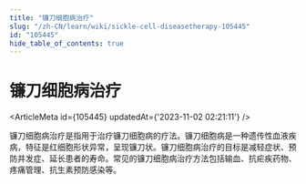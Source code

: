 ```yaml
---
title: "镰刀细胞病治疗"
slug: "/zh-CN/learn/wiki/sickle-cell-diseasetherapy-105445"
id: "105445"
hide_table_of_contents: true
---
```



# 镰刀细胞病治疗

<ArticleMeta id={105445} updatedAt={'2023-11-02 02:21:11'} />
<div className='border-solid border-b border-t-0 my-4 border-[var(--ifm-color-gray-300)]' />

镰刀细胞病治疗是指用于治疗镰刀细胞病的疗法。镰刀细胞病是一种遗传性血液疾病，特征是红细胞形状异常，呈现镰刀状。镰刀细胞病治疗的目标是减轻症状、预防并发症、延长患者的寿命。常见的镰刀细胞病治疗方法包括输血、抗疟疾药物、疼痛管理、抗生素预防感染等。
